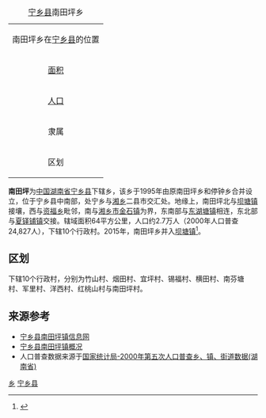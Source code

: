 {| class="wikitable floatright" style="margin: 0 0 1em 1em"  align="right"
|+ [[宁乡县|宁乡县]]南田坪乡
|-----
|align=center colspan=2|南田坪乡在[[宁乡县|宁乡县]]的位置<br>
{{Image label begin|image=Divions_of_Ningxiang-Changsha.png|width={{{width|250}}}|float={{{float|none}}}}} 
{{Image label|x=0.480|y=0.350|scale={{{width|350}}}|text=[[File:Red_pog.svg|4px]]}} 
{{Image label|x=0.420|y=0.380|scale={{{width|350}}}|text=南田坪乡}}
{{Image label end}}
|-----
| [[面积|面积]] || <span style="font-size:small;">64[[平方公里|公里<sup>2</sup>]]</span>
|-----
| [[人口|人口]] || <span style="font-size:small;">2.7万人</span>
|-----
| 隶属 ||[[湖南省|湖南省]]宁乡县
|-----
| 区划 ||10个行政村
|}

'''南田坪'''为[[中华人民共和国|中国]][[湖南省|湖南省]][[宁乡县|宁乡县]]下辖乡，该乡于1995年由原南田坪乡和停钟乡合并设立，位于宁乡县中南部，处宁乡与[[新乡市|湘乡]]二县市交汇处。地缘上，南田坪北与[[坝塘镇|坝塘镇]]接壤，西与[[资福乡|资福乡]]毗邻，南与[[湘乡市|湘乡市]][[金石镇_(湘乡市)|金石镇]]为界，东南部与[[东湖塘镇|东湖塘镇]]相连，东北部与[[夏铎铺镇|夏铎铺镇]]交接。辖域面积64平方公里，人口约2.7万人（2000年人口普查24,827人），下辖10个行政村。2015年，南田坪乡并入[[坝塘镇|坝塘镇]]<ref>{{cite news |author= |title=湖南乡镇区划改革调整 93个县市区调整方案公布 |url=http://news.sohu.com/20151204/n429763638.shtml |newspaper=搜狐新闻 |location= |date=2015-12-04 |access-date=2019-09-10 |archive-date=2019-02-13 |archive-url=https://web.archive.org/web/20190213183509/http://news.sohu.com/20151204/n429763638.shtml |dead-url=no }}</ref>。

==区划==
下辖10个行政村，分别为竹山村、烟田村、宜坪村、锡福村、横田村、南芬塘村、军里村、洋西村、红桃山村与南田坪村。

==来源参考==
{{reflist}}
* [https://web.archive.org/web/20110730154300/http://www.ntp.gov.cn/  宁乡县南田坪镇信息网]
* [https://web.archive.org/web/20160305205607/http://www.ntp.gov.cn/page/gaikuang/index.php 宁乡县南田坪镇概况]
* 人口普查数据来源于[http://www.stats.gov.cn/tjsj/ndsj/renkoupucha/2000jiedao/html/J43.htm 国家统计局-2000年第五次人口普查乡、镇、街道数据(湖南省)]{{Wayback|url=http://www.stats.gov.cn/tjsj/ndsj/renkoupucha/2000jiedao/html/J43.htm |date=20111007074252 }}
{{宁乡县历史文化}}
{{宁乡县行政区划}}

[[Category:宁乡县行政区划|乡]]
[[Category:长沙乡镇|宁乡县]]
